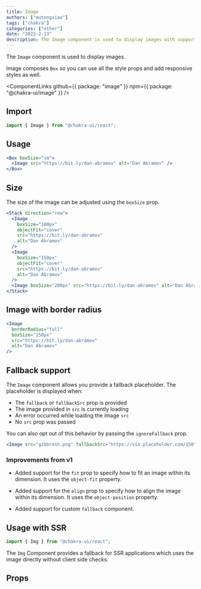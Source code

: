 ```yaml
---
title: Image
authors: ["mutongxiao"]
tags: ["chakra"]
categories: ["other"]
date: "2022-2-13"
description: The Image component is used to display images with support for fallback.
---
```


The `Image` component is used to display images.

Image composes `Box` so you can use all the style props and add responsive
styles as well.

<ComponentLinks
  github={{ package: "image" }}
  npm={{ package: "@chakra-ui/image" }}
/>

<carbon-ad></carbon-ad>

## Import

```js
import { Image } from "@chakra-ui/react";
```

## Usage

```jsx
<Box boxSize="sm">
  <Image src="https://bit.ly/dan-abramov" alt="Dan Abramov" />
</Box>
```

## Size

The size of the image can be adjusted using the `boxSize` prop.

```jsx
<Stack direction="row">
  <Image
    boxSize="100px"
    objectFit="cover"
    src="https://bit.ly/dan-abramov"
    alt="Dan Abramov"
  />
  <Image
    boxSize="150px"
    objectFit="cover"
    src="https://bit.ly/dan-abramov"
    alt="Dan Abramov"
  />
  <Image boxSize="200px" src="https://bit.ly/dan-abramov" alt="Dan Abramov" />
</Stack>
```

## Image with border radius

```jsx
<Image
  borderRadius="full"
  boxSize="150px"
  src="https://bit.ly/dan-abramov"
  alt="Dan Abramov"
/>
```

## Fallback support

The `Image` component allows you provide a fallback placeholder. The placeholder
is displayed when:

- The `fallback` or `fallbackSrc` prop is provided
- The image provided in `src` is currently loading
- An error occurred while loading the image `src`
- No `src` prop was passed

You can also opt out of this behavior by passing the `ignoreFallback` prop.

```jsx
<Image src="gibbresh.png" fallbackSrc="https://via.placeholder.com/150" />
```

### Improvements from v1

- Added support for the `fit` prop to specify how to fit an image within its
  dimension. It uses the `object-fit` property.

- Added support for the `align` prop to specify how to align the image within
  its dimension. It uses the `object-position` property.

- Added support for custom `fallback` component.

## Usage with SSR

```js
import { Img } from "@chakra-ui/react";
```

The `Img` Component provides a fallback for SSR applications which uses the
image directly without client side checks.

## Props

<PropsTable of="Image" />
